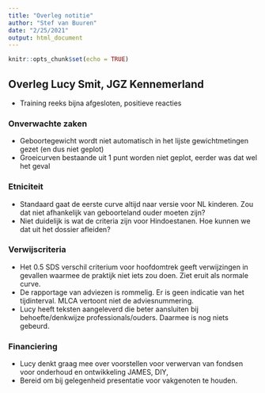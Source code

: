 ```yaml
---
title: "Overleg notitie"
author: "Stef van Buuren"
date: "2/25/2021"
output: html_document
---
```


```r
knitr::opts_chunk$set(echo = TRUE)
```

## Overleg Lucy Smit, JGZ Kennemerland

- Training reeks bijna afgesloten, positieve reacties

### Onverwachte zaken

- Geboortegewicht wordt niet automatisch in het lijste gewichtmetingen gezet (en dus niet geplot)
- Groeicurven bestaande uit 1 punt worden niet geplot, eerder was dat wel het geval

### Etniciteit

- Standaard gaat de eerste curve altijd naar versie voor NL kinderen. Zou dat niet afhankelijk van geboorteland ouder moeten zijn?
- Niet duidelijk is wat de criteria zijn voor Hindoestanen. Hoe kunnen we dat uit het dossier afleiden?

### Verwijscriteria

- Het 0.5 SDS verschil criterium voor hoofdomtrek geeft verwijzingen in gevallen waarmee de praktijk niet iets zou doen. Ziet eruit als normale curve.
- De rapportage van adviezen is rommelig. Er is geen indicatie van het tijdinterval. MLCA vertoont niet de adviesnummering.
- Lucy heeft teksten aangeleverd die beter aansluiten bij behoefte/denkwijze professionals/ouders. Daarmee is nog niets gebeurd.

### Financiering

- Lucy denkt graag mee over voorstellen voor verwervan van fondsen voor onderhoud en ontwikkeling JAMES, DIY, 
- Bereid om bij gelegenheid presentatie voor vakgenoten te houden.



